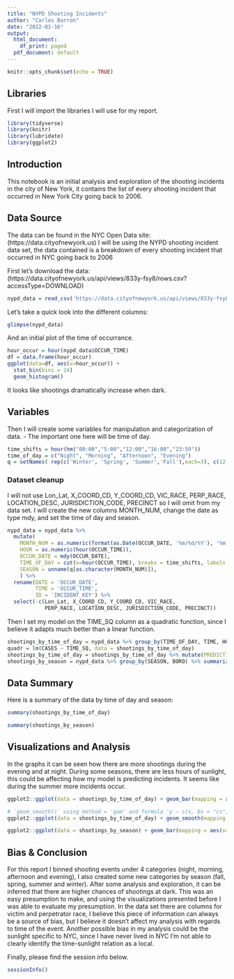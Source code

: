 ```yaml
---
title: "NYPD Shooting Incidents"
author: "Carlos Barron"
date: "2022-01-16"
output:
  html_document:
    df_print: paged
  pdf_document: default
---
```


```r
knitr::opts_chunk$set(echo = TRUE)
```

## Libraries
First I will import the libraries I will use for my report.
```r
library(tidyverse)
library(knitr)
library(lubridate)
library(ggplot2)
```

## Introduction
This notebook is an initial analysis and exploration of the shooting incidents in the city of New York,  it contains the list of every shooting incident that occurred in New York City going back to 2006. 


## Data Source
The data can be found in the NYC Open Data site: (https://data.cityofnewyork.us)
I will be using the NYPD shooting incident data set, the data contained is a breakdown of every shooting incident that occurred in NYC going back to 2006

First let's download the data: (https://data.cityofnewyork.us/api/views/833y-fsy8/rows.csv?accessType=DOWNLOAD)
```r
nypd_data = read_csv('https://data.cityofnewyork.us/api/views/833y-fsy8/rows.csv?accessType=DOWNLOAD')

```

Let's take a quick look into the different columns:
```r
glimpse(nypd_data)
```

And an initial plot of the time of occurrance.
```r
hour_occur = hour(nypd_data$OCCUR_TIME)
df = data.frame(hour_occur)
ggplot(data=df, aes(x=hour_occur)) +
  stat_bin(bins = 24)
  geom_histogram()
```
It looks like shootings dramatically increase when dark.

##  Variables
Then I will create some variables for manipulation and categorization of data.
- The important one here will be time of day.
```r
time_shifts = hour(hm("00:00","5:00","12:00","16:00","23:59"))
time_of_day = c("Night", "Morning", "Afternoon", "Evening")
q = setNames( rep(c('Winter', 'Spring', 'Summer','Fall'),each=3), c(12,1:11))
```

### Dataset cleanup
I will not use Lon_Lat, X_COORD_CD, Y_COORD_CD, VIC_RACE, PERP_RACE, LOCATION_DESC, JURISDICTION_CODE, PRECINCT so I will omit from my data set. I will create the new columns MONTH_NUM, change the date as type mdy, and set the time of day and season.

```r
nypd_data = nypd_data %>%
  mutate(
    MONTH_NUM = as.numeric(format(as.Date(OCCUR_DATE, '%m/%d/%Y'), '%m')),
    HOUR = as.numeric(hour(OCCUR_TIME)),
    OCCUR_DATE = mdy(OCCUR_DATE),
    TIME_OF_DAY = cut(x=hour(OCCUR_TIME), breaks = time_shifts, labels = time_of_day, include.lowest=TRUE),
    SEASON = unname(q[as.character(MONTH_NUM)]),
    ) %>%
  rename(DATE = 'OCCUR_DATE',
         TIME = 'OCCUR_TIME',
         ID = 'INCIDENT_KEY') %>%
  select(-c(Lon_Lat, X_COORD_CD, Y_COORD_CD, VIC_RACE, 
            PERP_RACE, LOCATION_DESC, JURISDICTION_CODE, PRECINCT))
```
Then I set my model on the TIME_SQ column as a quadratic function, since I believe it adapts much better than a linear function.
```r
shootings_by_time_of_day = nypd_data %>% group_by(TIME_OF_DAY, TIME, HOUR, BORO, SEASON) %>% summarize(CASES = sum(Latitude/Latitude), MURDERS = sum(STATISTICAL_MURDER_FLAG), TIME_SQ = (((HOUR-11)^2)/8)+2) %>% select(TIME_OF_DAY, TIME, BORO, CASES, MURDERS, TIME_SQ, HOUR, SEASON)  %>% ungroup()
quadr = lm(CASES ~ TIME_SQ, data = shootings_by_time_of_day)
shootings_by_time_of_day = shootings_by_time_of_day %>% mutate(PREDICTION = predict(quadr))
shootings_by_season = nypd_data %>% group_by(SEASON, BORO) %>% summarize(CASES = sum(Latitude/Latitude), MURDERS = sum(STATISTICAL_MURDER_FLAG)) %>% select(SEASON,BORO, CASES, MURDERS) %>% ungroup()
```
## Data Summary
Here is a summary of the data by time of day and season:
```r
summary(shootings_by_time_of_day)
```

```r
summary(shootings_by_season)
```
## Visualizations and Analysis
In the graphs it can be seen how there are more shootings during the evening and at night. During some seasons, there are less hours of sunlight, this could be affecting how my model is predicting incidents. It seems like during the summer more incidents occur.

```r
ggplot2::ggplot(data = shootings_by_time_of_day) + geom_bar(mapping = aes(x=TIME_OF_DAY, y=MURDERS, fill=BORO), stat='identity')
```

```r
# `geom_smooth()` using method = 'gam' and formula 'y ~ s(x, bs = "cs")'
ggplot2::ggplot(data = shootings_by_time_of_day) + geom_smooth(mapping = aes(x=HOUR, y=CASES)) + geom_point(aes(x=HOUR, y=PREDICTION), color='red') +facet_wrap(~ SEASON)
```

```r
ggplot2::ggplot(data = shootings_by_season) + geom_bar(mapping = aes(x=SEASON, y=MURDERS, fill=BORO), stat='identity')
```


## Bias & Conclusion
For this report I binned shooting events under 4 categories (night, morning, afternoon and evening), I also created some new categories by season (fall, spring, summer and winter). After some analysis and exploration, it can be inferred that there are higher chances of shootings at dark. This was an easy presumption to make, and using the visualizations presented before I was able to evaluate my presumption. In the data set there are columns for victim and perpetrator race, I believe this piece of information can always be a source of bias, but I believe it doesn't affect my analysis with regards to time of the event. Another possible bias in my analysis could be the sunlight specific to NYC, since I have never lived in NYC I'm not able to clearly identify the time-sunlight relation as a local.

Finally, please find the session info below.
```r
sessionInfo()
```